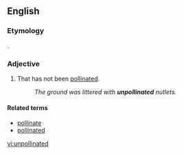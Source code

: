 ==English==

===Etymology===
{{prefix|un|pollinated|lang=en}}.

===Adjective===
{{en-adj}}

# That has not been [[pollinated]].
#: ''The ground was littered with '''unpollinated''' nutlets.''

====Related terms====
* [[pollinate]]
* [[pollinated]]

[[vi:unpollinated]]